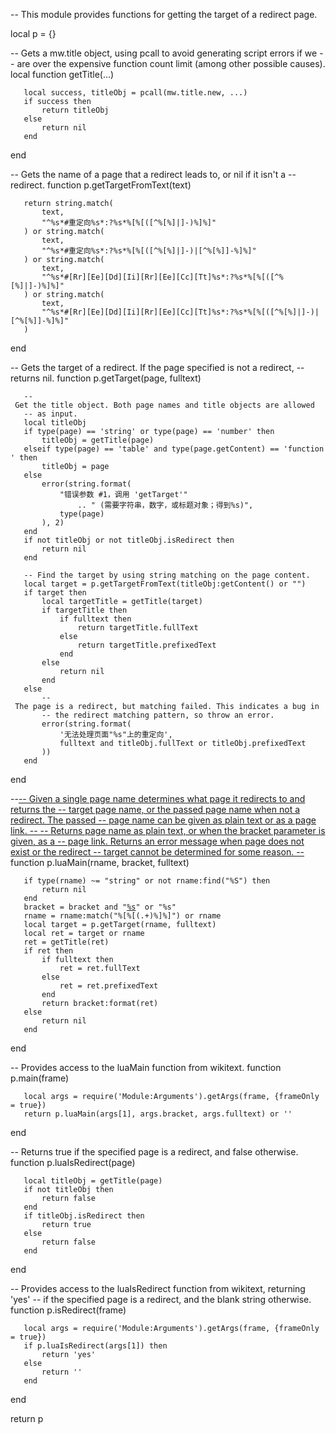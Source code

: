 -- This module provides functions for getting the target of a redirect page.

local p = {}

-- Gets a mw.title object, using pcall to avoid generating script errors if we
-- are over the expensive function count limit (among other possible causes).
local function getTitle(...)
	local success, titleObj = pcall(mw.title.new, ...)
	if success then
		return titleObj
	else
		return nil
	end
end

-- Gets the name of a page that a redirect leads to, or nil if it isn't a
-- redirect.
function p.getTargetFromText(text)
	return string.match(
		text,
		"^%s*#重定向%s*:?%s*%[%[([^%[%]|]-)%]%]"
	) or string.match(
		text,
		"^%s*#重定向%s*:?%s*%[%[([^%[%]|]-)|[^%[%]]-%]%]"
	) or string.match(
		text,
		"^%s*#[Rr][Ee][Dd][Ii][Rr][Ee][Cc][Tt]%s*:?%s*%[%[([^%[%]|]-)%]%]"
	) or string.match(
		text,
		"^%s*#[Rr][Ee][Dd][Ii][Rr][Ee][Cc][Tt]%s*:?%s*%[%[([^%[%]|]-)|[^%[%]]-%]%]"
	)
end

-- Gets the target of a redirect. If the page specified is not a redirect,
-- returns nil.
function p.getTarget(page, fulltext)
	-- Get the title object. Both page names and title objects are allowed
	-- as input.
	local titleObj
	if type(page) == 'string' or type(page) == 'number' then
		titleObj = getTitle(page)
	elseif type(page) == 'table' and type(page.getContent) == 'function' then
		titleObj = page
	else
		error(string.format(
			"错误参数 #1，调用 'getTarget'"
				.. " (需要字符串，数字，或标题对象；得到%s)",
			type(page)
		), 2)
	end
	if not titleObj or not titleObj.isRedirect then
		return nil
	end
	
	-- Find the target by using string matching on the page content.
	local target = p.getTargetFromText(titleObj:getContent() or "")
	if target then
		local targetTitle = getTitle(target)
		if targetTitle then
			if fulltext then
				return targetTitle.fullText
			else
				return targetTitle.prefixedText
			end
		else
			return nil
		end
	else
		-- The page is a redirect, but matching failed. This indicates a bug in
		-- the redirect matching pattern, so throw an error.
		error(string.format(
			'无法处理页面"%s"上的重定向',
			fulltext and titleObj.fullText or titleObj.prefixedText
		))
	end
end

--[[
-- Given a single page name determines what page it redirects to and returns the
-- target page name, or the passed page name when not a redirect. The passed
-- page name can be given as plain text or as a page link.
-- 
-- Returns page name as plain text, or when the bracket parameter is given, as a
-- page link. Returns an error message when page does not exist or the redirect
-- target cannot be determined for some reason.
--]]
function p.luaMain(rname, bracket, fulltext)
	if type(rname) ~= "string" or not rname:find("%S") then
		return nil
	end
	bracket = bracket and "[[%s|%s]]" or "%s"
	rname = rname:match("%[%[(.+)%]%]") or rname
	local target = p.getTarget(rname, fulltext)
	local ret = target or rname
	ret = getTitle(ret)
	if ret then
		if fulltext then
			ret = ret.fullText
		else
			ret = ret.prefixedText
		end
		return bracket:format(ret)
	else
		return nil
	end
end

-- Provides access to the luaMain function from wikitext.
function p.main(frame)
	local args = require('Module:Arguments').getArgs(frame, {frameOnly = true})
	return p.luaMain(args[1], args.bracket, args.fulltext) or ''
end

-- Returns true if the specified page is a redirect, and false otherwise.
function p.luaIsRedirect(page)
	local titleObj = getTitle(page)
	if not titleObj then
		return false
	end
	if titleObj.isRedirect then
		return true
	else
		return false
	end
end

-- Provides access to the luaIsRedirect function from wikitext, returning 'yes'
-- if the specified page is a redirect, and the blank string otherwise.
function p.isRedirect(frame)
	local args = require('Module:Arguments').getArgs(frame, {frameOnly = true})
	if p.luaIsRedirect(args[1]) then
		return 'yes'
	else
		return ''
	end
end

return p